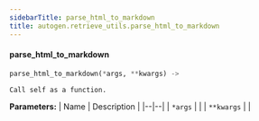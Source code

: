 ```yaml
---
sidebarTitle: parse_html_to_markdown
title: autogen.retrieve_utils.parse_html_to_markdown
---
```


<code class="doc-symbol doc-symbol-heading doc-symbol-function"></code>
#### parse_html_to_markdown

```python
parse_html_to_markdown(*args, **kwargs) -> 
```

    Call self as a function.

<b>Parameters:</b>
| Name | Description |
|--|--|
| `*args` |  |
| `**kwargs` |  |

<br />